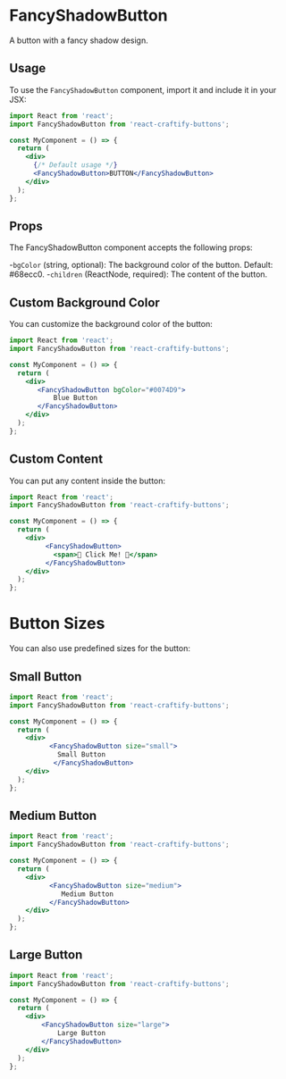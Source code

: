 

 
<Meta title="Buttons/FancyShadowButton" component={FancyShadowButton}   />

# FancyShadowButton

A button with a fancy shadow design.

## Usage

To use the `FancyShadowButton` component, import it and include it in your JSX:

```jsx
import React from 'react';
import FancyShadowButton from 'react-craftify-buttons';

const MyComponent = () => {
  return (
    <div>
      {/* Default usage */}
      <FancyShadowButton>BUTTON</FancyShadowButton>
    </div>
  );
};

```
## Props

The FancyShadowButton component accepts the following props:

-`bgColor` (string, optional): The background color of the button. Default: #68ecc0.
-`children` (ReactNode, required): The content of the button.

## Custom Background Color

You can customize the background color of the button:

```jsx
import React from 'react';
import FancyShadowButton from 'react-craftify-buttons';

const MyComponent = () => {
  return (
    <div>
       <FancyShadowButton bgColor="#0074D9">
           Blue Button
       </FancyShadowButton>
    </div>
  );
};

```

## Custom Content

You can put any content inside the button:

```jsx
import React from 'react';
import FancyShadowButton from 'react-craftify-buttons';

const MyComponent = () => {
  return (
    <div>
         <FancyShadowButton>
           <span>🚀 Click Me! 🚀</span>
         </FancyShadowButton>
    </div>
  );
};

```


# Button Sizes

You can also use predefined sizes for the button:

##  Small Button

```jsx
import React from 'react';
import FancyShadowButton from 'react-craftify-buttons';

const MyComponent = () => {
  return (
    <div>
          <FancyShadowButton size="small">
            Small Button
           </FancyShadowButton>
    </div>
  );
};

```

##  Medium Button

```jsx
import React from 'react';
import FancyShadowButton from 'react-craftify-buttons';

const MyComponent = () => {
  return (
    <div>
          <FancyShadowButton size="medium">
             Medium Button
          </FancyShadowButton>
    </div>
  );
};

```

##  Large Button

```jsx
import React from 'react';
import FancyShadowButton from 'react-craftify-buttons';

const MyComponent = () => {
  return (
    <div>
        <FancyShadowButton size="large">
            Large Button
        </FancyShadowButton>
    </div>
  );
};

```